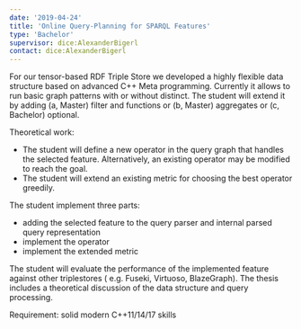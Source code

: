 ```yaml
---
date: '2019-04-24'
title: 'Online Query-Planning for SPARQL Features'
type: 'Bachelor'
supervisor: dice:AlexanderBigerl
contact: dice:AlexanderBigerl
---
```


For our tensor-based RDF Triple Store we developed a highly flexible data structure based on advanced C++ Meta programming. Currently it allows to run basic graph patterns with or without distinct. The student will extend it by adding (a, Master) filter and functions or (b, Master) aggregates or (c, Bachelor) optional.

Theoretical work:

* The student will define a new operator in the query graph that handles the selected feature. Alternatively, an existing operator may be modified to reach the goal.
* The student will extend an existing metric for choosing the best operator greedily.

The student implement three parts:

* adding the selected feature to the query parser and internal parsed query representation
* implement the operator
* implement the extended metric

The student will evaluate the performance of the implemented feature against other triplestores ( e.g. Fuseki, Virtuoso, BlazeGraph). The thesis includes a theoretical discussion of the data structure and query processing.

Requirement: solid modern C++11/14/17 skills
